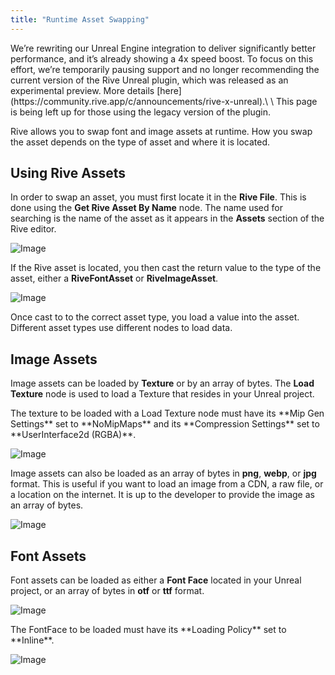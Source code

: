 ```yaml
---
title: "Runtime Asset Swapping"
---
```


<Warning>
  We’re rewriting our Unreal Engine integration to deliver significantly better performance, and it’s already showing a 4x speed boost. To focus on this effort, we’re temporarily pausing support and no longer recommending the current version of the Rive Unreal plugin, which was released as an experimental preview. More details [here](https://community.rive.app/c/announcements/rive-x-unreal).\
  \
  This page is being left up for those using the legacy version of the plugin.
</Warning>

Rive allows you to swap font and image assets at runtime. How you swap the asset depends on the type of asset and where it is located.

## Using Rive Assets

In order to swap an asset, you must first locate it in the **Rive File**. This is done using the **Get Rive Asset By Name** node. The name used for searching is the name of the asset as it appears in the **Assets** section of the Rive editor.

![Image](/images/game-runtimes/unreal/f4355191-ddf4-4356-b65c-b9858c4a45dd.webp)

If the Rive asset is located, you then cast the return value to the type of the asset, either a **RiveFontAsset** or **RiveImageAsset**.

![Image](/images/game-runtimes/unreal/caf69759-f4f5-4b0d-9300-09107e7dfd9f.webp)

Once cast to to the correct asset type, you load a value into the asset. Different asset types use different nodes to load data.

## Image Assets

Image assets can be loaded by **Texture** or by an array of bytes. The **Load Texture** node is used to load a Texture that resides in your Unreal project.

<Note>
  The texture to be loaded with a Load Texture node must have its **Mip Gen Settings** set to **NoMipMaps** and its **Compression Settings** set to **UserInterface2d (RGBA)**.
</Note>

![Image](/images/game-runtimes/unreal/767f43eb-06c8-4d27-a144-f5fab0db13b8.webp)

Image assets can also be loaded as an array of bytes in **png**, **webp**, or **jpg** format. This is useful if you want to load an image from a CDN, a raw file, or a location on the internet. It is up to the developer to provide the image as an array of bytes.

![Image](/images/game-runtimes/unreal/2f6b73ef-9781-416b-b2ab-870466fa04e1.webp)

## Font Assets

Font assets can be loaded as either a **Font Face** located in your Unreal project, or an array of bytes in **otf** or **ttf** format.

![Image](/images/game-runtimes/unreal/93be7fe7-16cc-416c-aa75-0aafd94fb9e5.webp)

<Note>
  The FontFace to be loaded must have its **Loading Policy** set to **Inline**.
</Note>

![Image](/images/game-runtimes/unreal/6ae7cc1e-6e8f-41eb-929e-0dde60b62868.webp)